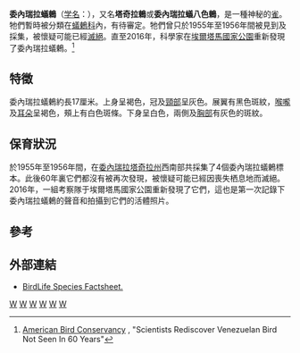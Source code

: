 {{Speciesbox
| taxon = Grallaria chthonia
| status = CR
| status_system = iucn3.1
| status_ref = <ref name=IUCN2008>{{Cite web |author=BirdLife International |year=2008 |url=http://www.birdlife.org/action/science/species/global_species_programme/whats_new.html |title=2008 IUCN Redlist status changes |accessdate=2008-05-23 |deadurl=yes |archiveurl=https://web.archive.org/web/20080914020126/http://www.birdlife.org/action/science/species/global_species_programme/whats_new.html |archivedate=2008-09-14 }}</ref>
| binomial_authority = [[William_Henry_Phelps|Phelps]] & [[亞歷山大·韋特莫爾|Wetmore]], 1956
}}

'''委內瑞拉蟻鶇'''（[[学名|学名]]：''{{lang|la|Grallaria chthonia}}''），又名'''塔奇拉鶇'''或'''委內瑞拉蟻八色鶇'''，是一種神秘的[[雀|雀]]。牠們暫時被分類在[[蟻鶇科|蟻鶇科]]內，有待審定。牠們曾只於1955年至1956年間被見到及採集，被懷疑可能已經[[滅絕|滅絕]]。直至2016年，科學家在[[埃爾塔馬國家公園|埃爾塔馬國家公園]]重新發現了委內瑞拉蟻鶇。<ref>[https://abcbirds.org/article/scientists-rediscover-venezuelan-bird/ American Bird Conservancy] {{Wayback|url=https://abcbirds.org/article/scientists-rediscover-venezuelan-bird/ |date=20170804143646 }}, "Scientists Rediscover Venezuelan Bird Not Seen In 60 Years"</ref>

==特徵==
委內瑞拉蟻鶇約長17厘米。上身呈褐色，冠及[[頸部|頸部]]呈灰色。展翼有黑色斑紋，[[喉嚨|喉嚨]]及[[耳朵|耳朵]]呈褐色，頰上有白色斑條。下身呈白色，兩側及[[胸部|胸部]]有灰色的斑紋。

==保育狀況==
於1955年至1956年間，在[[委內瑞拉|委內瑞拉]][[塔奇拉州|塔奇拉州]]西南部共採集了4個委內瑞拉蟻鶇標本。此後60年裏它們都沒有被再次發現，被懷疑可能已經因喪失栖息地而滅絕。2016年，一組考察隊于埃爾塔馬國家公園重新發現了它們，這也是第一次記錄下委內瑞拉蟻鶇的聲音和拍攝到它們的活體照片。

==參考==
{{Reflist}}

==外部連結==
*[http://www.birdlife.org/datazone/species/index.html?action=SpcHTMDetails.asp&sid=5076&m=0 BirdLife Species Factsheet.]{{Wayback|url=http://www.birdlife.org/datazone/species/index.html?action=SpcHTMDetails.asp&sid=5076&m=0 |date=20090102230616 }}

{{Taxonbar}}

[[Category:蟻鶇科|W]]
[[Category:蚁八色鸫属|W]]
[[Category:委內瑞拉動物|W]]
[[Category:拉撒路物种|W]]
[[Category:IUCN紅色名錄極危物種|W]]
[[Category:1956年描述的鸟类|W]]